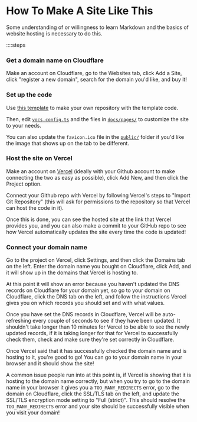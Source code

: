 # How To Make A Site Like This

Some understanding of or willingness to learn Markdown and the basics of website hosting is necessary to do this.

::::steps

### Get a domain name on Cloudflare

Make an account on Cloudflare, go to the Websites tab, click Add a Site, click "register a new domain", search for the domain you'd like, and buy it!

### Set up the code

Use [this template](https://github.com/seanmc9/vocs-template) to make your own repository with the template code.

Then, edit [`vocs.config.ts`](https://github.com/seanmc9/vocs-template/blob/main/vocs.config.ts) and the files in [`docs/pages/`](https://github.com/seanmc9/vocs-template/tree/main/docs/pages) to customize the site to your needs.

You can also update the `favicon.ico` file in the [`public/`](https://github.com/seanmc9/vocs-template/tree/main/docs/public) folder if you'd like the image that shows up on the tab to be different.

### Host the site on Vercel

Make an account on [Vercel](https://vercel.com/) (ideally with your Github account to make connecting the two as easy as possible), click Add New, and then click the Project option.

Connect your Github repo with Vercel by following Vercel's steps to "Import Git Repository" (this will ask for permissions to the repository so that Vercel can host the code in it).

Once this is done, you can see the hosted site at the link that Vercel provides you, and you can also make a commit to your GitHub repo to see how Vercel automatically updates the site every time the code is updated!

### Connect your domain name

Go to the project on Vercel, click Settings, and then click the Domains tab on the left. Enter the domain name you bought on Cloudflare, click Add, and it will show up in the domains that Vercel is hosting to.

At this point it will show an error because you haven't updated the DNS records on Cloudflare for your domain yet, so go to your domain on Cloudflare, click the DNS tab on the left, and follow the instructions Vercel gives you on which records you should set and with what values.

Once you have set the DNS records in Cloudflare, Vercel will be auto-refreshing every couple of seconds to see if they have been updated. It shouldn't take longer than 10 minutes for Vercel to be able to see the newly updated records, if it is taking longer for that for Vercel to successfully check them, check and make sure they're set correctly in Cloudflare.

Once Vercel said that it has successfully checked the domain name and is hosting to it, you're good to go! You can go to your domain name in your browser and it should show the site!

A common issue people run into at this point is, if Vercel is showing that it is hosting to the domain name correctly, but when you try to go to the domain name in your browser it gives you a `TOO_MANY_REDIRECTS` error, go to the domain on Cloudflare, click the SSL/TLS tab on the left, and update the SSL/TLS encryption mode setting to "Full (strict)". This should resolve the `TOO_MANY_REDIRECTS` error and your site should be successfully visible when you visit your domain!
